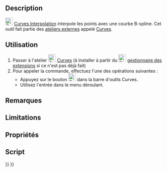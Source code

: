 <languages/>

{{Docnav/fr
|[[Curves_Discretize/fr|Discrétisation]]
|[[Curves_ParametricComb/fr|Peigne paramétrique]]
|[[Curves_Workbench/fr|Atelier Curves]]
|IconL=Curves_Discretize.svg
|IconR=Curves_ParametricComb.svg
|IconC=Curves_workbench_icon.svg
}}

{{GuiCommand/fr
|Name=Curves Interpolate
|Name/fr=Curves Interpolation
|MenuLocation=Curves → Interpolate
|Workbenches=[[Curves_Workbench/fr|Curves]]
}}

==Description==

[[Image:Curves_Interpolate.svg|24px]] [[Curves_Interpolate/fr|Curves Interpolation]] interpole les points avec une courbe B-spline. Cet outil fait partie des [[External_workbenches/fr|ateliers externes]] appelé [[Curves_Workbench/fr|Curves]].

<span id="Usage"></span>
==Utilisation==

# Passer à l'atelier [[Image:Curves_workbench_icon.svg|24px]] [[Curves_Workbench/fr|Curves]] (à installer à partir du [[Image:Std_AddonMgr.svg|24px]] [[Std_AddonMgr/fr|gestionnaire des extensions]] si ce n'est pas déjà fait)
# Pour appeler la commande, effectuez l'une des opérations suivantes :
#* Appuyez sur le bouton [[Image:Curves_Interpolate.svg|24px]] dans la barre d'outils Curves.
#* Utilisez l'entrée {{MenuCommand|Curves → Interpolate}} dans le menu déroulant.


<span id="Notes"></span>
==Remarques==


<span id="Limitations"></span>
== Limitations ==


<span id="Properties"></span>
==Propriétés==


<span id="Scripting"></span>
==Script==


{{Docnav/fr
|[[Curves_Discretize/fr|Discrétisation]]
|[[Curves_ParametricComb/fr|Peigne paramétrique]]
|[[Curves_Workbench/fr|Atelier Curves]]
|IconL=Curves_Discretize.svg
|IconR=Curves_ParametricComb.svg
|IconC=Curves_workbench_icon.svg
}}

{{Curves Tools navi{{#translation:}}}}
{{Userdocnavi{{#translation:}}}}